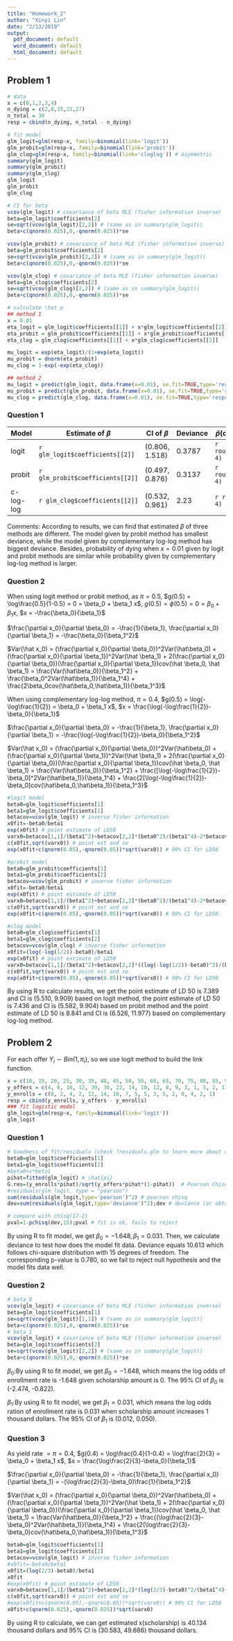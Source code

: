 ```yaml
---
title: "Homework_2"
author: "Xinyi Lin"
date: "2/13/2019"
output:
  pdf_document: default
  word_document: default
  html_document: default
---
```


## Problem 1

```r
# data
x = c(0,1,2,3,4)
n_dying = c(2,8,15,23,27)
n_total = 30
resp = cbind(n_dying, n_total - n_dying)

# fit model
glm_logit=glm(resp~x, family=binomial(link='logit'))
glm_probit=glm(resp~x, family=binomial(link='probit'))
glm_clog=glm(resp~x, family=binomial(link='cloglog')) # asymmetric
summary(glm_logit)
summary(glm_probit)
summary(glm_clog)
glm_logit
glm_probit
glm_clog

# CI for beta
vcov(glm_logit) # covariance of beta MLE (fisher information inverse)
beta=glm_logit$coefficients[2]
se=sqrt(vcov(glm_logit)[2,2]) # (same as in summary(glm_logit))
beta+c(qnorm(0.025),0,-qnorm(0.025))*se

vcov(glm_probit) # covariance of beta MLE (fisher information inverse)
beta=glm_probit$coefficients[2]
se=sqrt(vcov(glm_probit)[2,2]) # (same as in summary(glm_logit))
beta+c(qnorm(0.025),0,-qnorm(0.025))*se

vcov(glm_clog) # covariance of beta MLE (fisher information inverse)
beta=glm_clog$coefficients[2]
se=sqrt(vcov(glm_clog)[2,2]) # (same as in summary(glm_logit))
beta+c(qnorm(0.025),0,-qnorm(0.025))*se

# calculate \hat p
## method 1
x = 0.01
eta_logit = glm_logit$coefficients[[1]] + x*glm_logit$coefficients[[2]]
eta_probit = glm_probit$coefficients[[1]] + x*glm_probit$coefficients[[2]]
eta_clog = glm_clog$coefficients[[1]] + x*glm_clog$coefficients[[2]]

mu_logit = exp(eta_logit)/(1+exp(eta_logit))
mu_probit = dnorm(eta_probit)
mu_clog = 1-exp(-exp(eta_clog))

## method 2
mu_logit = predict(glm_logit, data.frame(x=0.01), se.fit=TRUE,type='response')$fit[1]
mu_probit = predict(glm_probit, data.frame(x=0.01), se.fit=TRUE,type='response')$fit[1]
mu_clog = predict(glm_clog, data.frame(x=0.01), se.fit=TRUE,type='response')$fit[1]
```

### Question 1

Model     |Estimate of $\beta$             |CI of $\beta$ |Deviance |$\hat p$(dying\|x=0.01)  
----------|--------------------------------|--------------|---------|------------------------
logit     |`r glm_logit$coefficients[[2]]` |(0.806, 1.518)|0.3787   |`r round(mu_logit, 4)`  
probit    |`r glm_probit$coefficients[[2]]`|(0.497, 0.876)|0.3137   |`r round(mu_probit, 4)` 
c-log-log |`r glm_clog$coefficients[[2]]`  |(0.532, 0.961)|2.23     |`r round(mu_clog, 4)`   

Comments: According to results, we can find that estimated $\beta$ of three methods are different. The model given by probit method has smallest deviance, while the model given by complementary log-log method has biggest deviance. Besides, probability of dying when $x = 0.01$ given by logit and probit methods are similar while probability given by complementary log-log method is larger.

### Question 2

When using logit method or probit method, as $\pi = 0.5$, $g(0.5) = \log\frac{0.5}{1-0.5} = 0 = \beta_0 + \beta_1 x$, $g(0.5) = \phi(0.5) = 0 = \beta_0 + \beta_1 x$, $x = -\frac{\beta_0}{\beta_1}$

$\frac{\partial x_0}{\partial \beta_0} = -\frac{1}{\beta_1}, \frac{\partial x_0}{\partial \beta_1} = -\frac{\beta_0}{\beta_1^2}$

$Var(\hat x_0) = (\frac{\partial x_0}{\partial \beta_0})^2Var(\hat\beta_0) + (\frac{\partial x_0}{\partial \beta_1})^2Var(\hat \beta_1) + 2(\frac{\partial x_0}{\partial \beta_0})(\frac{\partial x_0}{\partial \beta_1})cov(\hat \beta_0, \hat \beta_1) = \frac{Var(\hat\beta_0)}{\beta_1^2} + \frac{\beta_0^2Var(\hat\beta_1)}{\beta_1^4} + \frac{2\beta_0cov(\hat\beta_0,\hat\beta_1)}{\beta_1^3}$

When using complementary log-log method, $\pi = 0.4$, $g(0.5) = \log(-\log\frac{1}{2}) = \beta_0 + \beta_1 x$, $x = \frac{\log(-\log\frac{1}{2})-\beta_0}{\beta_1}$

$\frac{\partial x_0}{\partial \beta_0} = -\frac{1}{\beta_1}, \frac{\partial x_0}{\partial \beta_1} = -\frac{\log(-\log\frac{1}{2})-\beta_0}{\beta_1^2}$

$Var(\hat x_0) = (\frac{\partial x_0}{\partial \beta_0})^2Var(\hat\beta_0) + (\frac{\partial x_0}{\partial \beta_1})^2Var(\hat \beta_1) + 2(\frac{\partial x_0}{\partial \beta_0})(\frac{\partial x_0}{\partial \beta_1})cov(\hat \beta_0, \hat \beta_1) = \frac{Var(\hat\beta_0)}{\beta_1^2} + \frac{[\log(-\log\frac{1}{2})-\beta_0]^2Var(\hat\beta_1)}{\beta_1^4} + \frac{2[\log(-\log\frac{1}{2})-\beta_0]cov(\hat\beta_0,\hat\beta_1)}{\beta_1^3}$

```r
#logit model
beta0=glm_logit$coefficients[1]
beta1=glm_logit$coefficients[2]
betacov=vcov(glm_logit) # inverse fisher information
x0fit=-beta0/beta1
exp(x0fit) # point estimate of LD50
varx0=betacov[1,1]/(beta1^2)+betacov[2,2]*(beta0^2)/(beta1^4)-2*betacov[1,2]*beta0/(beta1^3)
c(x0fit,sqrt(varx0)) # point est and se
exp(x0fit+c(qnorm(0.05),-qnorm(0.05))*sqrt(varx0)) # 90% CI for LD50

#probit model
beta0=glm_probit$coefficients[1]
beta1=glm_probit$coefficients[2]
betacov=vcov(glm_probit) # inverse fisher information
x0fit=-beta0/beta1
exp(x0fit) # point estimate of LD50
varx0=betacov[1,1]/(beta1^2)+betacov[2,2]*(beta0^2)/(beta1^4)-2*betacov[1,2]*beta0/(beta1^3)
c(x0fit,sqrt(varx0)) # point est and se
exp(x0fit+c(qnorm(0.05),-qnorm(0.05))*sqrt(varx0)) # 90% CI for LD50

#clog model
beta0=glm_clog$coefficients[1]
beta1=glm_clog$coefficients[2]
betacov=vcov(glm_clog) # inverse fisher information
x0fit=(log(-log(1/2))-beta0)/beta1
exp(x0fit) # point estimate of LD50
varx0=betacov[1,1]/(beta1^2)+betacov[2,2]*((log(-log(1/2))-beta0)^2)/(beta1^4)+2*betacov[1,2]*(log(-log(1/2))-beta0)/(beta1^3)
c(x0fit,sqrt(varx0)) # point est and se
exp(x0fit+c(qnorm(0.05),-qnorm(0.05))*sqrt(varx0)) # 90% CI for LD50
```

By using R to calculate results, we get the point estimate of LD 50 is 7.389 and CI is (5.510, 9.909) based on logit method, the point estimate of LD 50 is 7.436 and CI is (5.582, 9.904) based on probit method and the point estimate of LD 50 is 8.841 and CI is (6.526, 11.977) based on complementary log-log method.

## Problem 2

For each offer $Y_i \sim Bin(1, \pi_i)$, so we use logit method to build the link function.

```r
x = c(10, 15, 20, 25, 30, 35, 40, 45, 50, 55, 60, 65, 70, 75, 80, 85, 90)
y_offers = c(4, 6, 10, 12, 39, 36, 22, 14, 10, 12, 8, 9, 3, 1, 5, 2, 1)
y_enrolls = c(0, 2, 4, 2, 12, 14, 10, 7, 5, 5, 3, 5, 2, 0, 4, 2, 1)
resp = cbind(y_enrolls, y_offers - y_enrolls)
### fit logistic model
glm_logit=glm(resp~x, family=binomial(link='logit'))
glm_logit
```

### Question 1

```r
# Goodness of fit/residuals (check ?residuals.glm to learn more about residuals)
beta0=glm_logit$coefficients[1]
beta1=glm_logit$coefficients[2]
#beta0+x*beta1
pihat=fitted(glm_logit) # \hat{pi}
G.res=(y_enrolls*pihat)/sqrt(y_offers*pihat*(1-pihat))  # Pearson Chisq residual
#residuals(glm_logit, type = "pearson")
sum(residuals(glm_logit,type='pearson')^2) # pearson chisq 
dev=sum(residuals(glm_logit,type='deviance')^2);dev # deviance (or obtain from summary(glm_logit))

# compare with chisq(17-2)
pval=1-pchisq(dev,15);pval # fit is ok, fails to reject
```

By using R to fit model, we get $\beta_0 = -1.648, \beta_1 = 0.031$. Then, we calculate deviance to test how does the model fit data. Deviance equals 10.613 which follows chi-square distribution with 15 degrees of freedom. The corresponding p-value is 0.780, so we fail to reject null hypothesis and the model fits data well.

### Question 2

```r
# beta_0
vcov(glm_logit) # covariance of beta MLE (fisher information inverse)
beta=glm_logit$coefficients[1]
se=sqrt(vcov(glm_logit)[1,1]) # (same as in summary(glm_logit))
beta+c(qnorm(0.025),0,-qnorm(0.025))*se
# beta_1
vcov(glm_logit) # covariance of beta MLE (fisher information inverse)
beta=glm_logit$coefficients[2]
se=sqrt(vcov(glm_logit)[2,2]) # (same as in summary(glm_logit))
beta+c(qnorm(0.025),0,-qnorm(0.025))*se
```

$\beta_0$:By using R to fit model, we get $\beta_0 = -1.648$, which means the log odds of enrollment rate is -1.648 given scholarship amount is 0. The 95% CI of $\beta_0$ is (-2.474, -0.822).

$\beta_1$:By using R to fit model, we get $\beta_1 = 0.031$, which means the log odds ration of enrollment rate is 0.031 when scholarship amount increases 1 thousand dollars. The 95% CI of $\beta_1$ is (0.012, 0.050).

### Question 3

As yield rate $= \pi = 0.4$, $g(0.4) = \log\frac{0.4}{1-0.4} = \log\frac{2}{3} = \beta_0 + \beta_1 x$, $x = \frac{\log\frac{2}{3}-\beta_0}{\beta_1}$

$\frac{\partial x_0}{\partial \beta_0} = -\frac{1}{\beta_1}, \frac{\partial x_0}{\partial \beta_1} = -(\log\frac{2}{3}-\beta_0)\frac{1}{\beta_1^2}$

$Var(\hat x_0) = (\frac{\partial x_0}{\partial \beta_0})^2Var(\hat\beta_0) + (\frac{\partial x_0}{\partial \beta_1})^2Var(\hat \beta_1) + 2(\frac{\partial x_0}{\partial \beta_0})(\frac{\partial x_0}{\partial \beta_1})cov(\hat \beta_0, \hat \beta_1) = \frac{Var(\hat\beta_0)}{\beta_1^2} + \frac{(\log\frac{2}{3}-\beta_0)^2Var(\hat\beta_1)}{\beta_1^4} + \frac{2(\log\frac{2}{3}-\beta_0)cov(\hat\beta_0,\hat\beta_1)}{\beta_1^3}$

```r
beta0=glm_logit$coefficients[1]
beta1=glm_logit$coefficients[2]
betacov=vcov(glm_logit) # inverse fisher information
#x0fit=-beta0/beta1
x0fit=(log(2/3)-beta0)/beta1
x0fit
#exp(x0fit) # point estimate of LD50
varx0=betacov[1,1]/(beta1^2)+betacov[2,2]*(log(2/3)-beta0)^2/(beta1^4)+2*betacov[1,2]*(log(2/3)-beta0)/(beta1^3)
c(x0fit,sqrt(varx0)) # point est and se
#exp(x0fit+c(qnorm(0.05),-qnorm(0.05))*sqrt(varx0)) # 90% CI for LD50
x0fit+c(qnorm(0.025),-qnorm(0.025))*sqrt(varx0)
```
 
By using R to calculate, we can get estimated x(scholarship) is 40.134 thousand dollars and 95% CI is (30.583, 49.686) thousand dollars.




